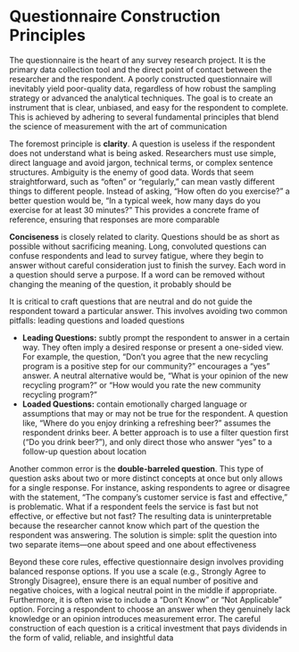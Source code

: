 # Questionnaire Construction Principles {-}

The questionnaire is the heart of any survey research project. It is the primary data collection tool and the direct point of contact between the researcher and the respondent. A poorly constructed questionnaire will inevitably yield poor-quality data, regardless of how robust the sampling strategy or advanced the analytical techniques. The goal is to create an instrument that is clear, unbiased, and easy for the respondent to complete. This is achieved by adhering to several fundamental principles that blend the science of measurement with the art of communication

The foremost principle is **clarity**. A question is useless if the respondent does not understand what is being asked. Researchers must use simple, direct language and avoid jargon, technical terms, or complex sentence structures. Ambiguity is the enemy of good data. Words that seem straightforward, such as "often" or "regularly," can mean vastly different things to different people. Instead of asking, "How often do you exercise?" a better question would be, "In a typical week, how many days do you exercise for at least 30 minutes?" This provides a concrete frame of reference, ensuring that responses are more comparable

**Conciseness** is closely related to clarity. Questions should be as short as possible without sacrificing meaning. Long, convoluted questions can confuse respondents and lead to survey fatigue, where they begin to answer without careful consideration just to finish the survey. Each word in a question should serve a purpose. If a word can be removed without changing the meaning of the question, it probably should be

It is critical to craft questions that are neutral and do not guide the respondent toward a particular answer. This involves avoiding two common pitfalls: leading questions and loaded questions

* **Leading Questions:** subtly prompt the respondent to answer in a certain way. They often imply a desired response or present a one-sided view. For example, the question, "Don't you agree that the new recycling program is a positive step for our community?" encourages a "yes" answer. A neutral alternative would be, "What is your opinion of the new recycling program?" or "How would you rate the new community recycling program?"
* **Loaded Questions:** contain emotionally charged language or assumptions that may or may not be true for the respondent. A question like, "Where do you enjoy drinking a refreshing beer?" assumes the respondent drinks beer. A better approach is to use a filter question first ("Do you drink beer?"), and only direct those who answer "yes" to a follow-up question about location

Another common error is the **double-barreled question**. This type of question asks about two or more distinct concepts at once but only allows for a single response. For instance, asking respondents to agree or disagree with the statement, "The company's customer service is fast and effective," is problematic. What if a respondent feels the service is fast but not effective, or effective but not fast? The resulting data is uninterpretable because the researcher cannot know which part of the question the respondent was answering. The solution is simple: split the question into two separate items—one about speed and one about effectiveness

Beyond these core rules, effective questionnaire design involves providing balanced response options. If you use a scale (e.g., Strongly Agree to Strongly Disagree), ensure there is an equal number of positive and negative choices, with a logical neutral point in the middle if appropriate. Furthermore, it is often wise to include a "Don't Know" or "Not Applicable" option. Forcing a respondent to choose an answer when they genuinely lack knowledge or an opinion introduces measurement error. The careful construction of each question is a critical investment that pays dividends in the form of valid, reliable, and insightful data
